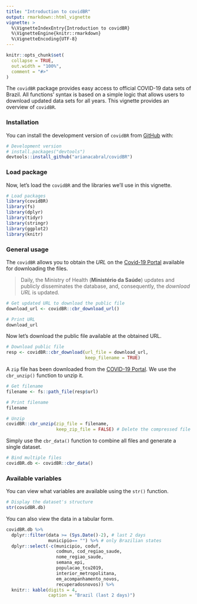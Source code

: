 ```yaml
---
title: "Introduction to covidBR"
output: rmarkdown::html_vignette
vignette: >
  %\VignetteIndexEntry{Introduction to covidBR}
  %\VignetteEngine{knitr::rmarkdown}
  %\VignetteEncoding{UTF-8}
---
```


```r
knitr::opts_chunk$set(
  collapse = TRUE,
  out.width = "100%",
  comment = "#>"
)
```

The `covidBR` package provides easy access to official COVID-19 data sets of Brazil. All functions' syntax is based on a simple logic that allows users to download updated data sets for all years. This vignette provides an overview of `covidBR`.

### Installation 

You can install the development version of `covidBR` from [GitHub](https://github.com/) with:

```r
# Development version
# install.packages("devtools")
devtools::install_github("arianacabral/covidBR")
```

### Load package

Now, let's load the `covidBR` and the libraries we’ll use in this vignette.

```r
# Load packages
library(covidBR)
library(fs)
library(dplyr)
library(tidyr)
library(stringr)
library(ggplot2)
library(knitr)
```

### General usage

The `covidBR` allows you to obtain the *URL* on the [Covid-19 Portal](covid.saude.gov.br) available for downloading the files. 

> Daily, the Ministry of Health (**Ministério da Saúde**) updates and publicly disseminates the database, and, consequently, the *download URL* is updated.

```r
# Get updated URL to download the public file
download_url <- covidBR::cbr_download_url()

# Print URL
download_url
```

Now let's download the public file available at the obtained URL.
```r
# Download public file
resp <- covidBR::cbr_download(url_file = download_url,
                              keep_filename = TRUE)

```

A `zip` file has been downloaded from the [COVID-19 Portal](https://covid.saude.gov.br/). We use the `cbr_unzip()` function to unzip it.

```r
# Get filename
filename <- fs::path_file(resp$url)

# Print filename
filename

# Unzip
covidBR::cbr_unzip(zip_file = filename,
                   keep_zip_file = FALSE) # Delete the compressed file
```

Simply use the `cbr_data()` function to combine all files and generate a single dataset.

```r
# Bind multiple files
covidBR.db <- covidBR::cbr_data()
```

### Available variables

You can view what variables are available using the `str()` function.

```r
# Display the dataset's structure
str(covidBR.db)
```

You can also view the data in a tabular form.

```r
covidBR.db %>% 
  dplyr::filter(data >= (Sys.Date()-2), # last 2 days
                municipio== "") %>% # only Brazilian states
  dplyr::select(-c(municipio, coduf, 
                   codmun, cod_regiao_saude,
                   nome_regiao_saude,
                   semana_epi,
                   populacao_tcu2019,
                   interior_metropolitana,
                   em_acompanhamento_novos, 
                   recuperadosnovos)) %>% 
  knitr:: kable(digits = 4,
                caption = "Brazil (last 2 days)")
```
